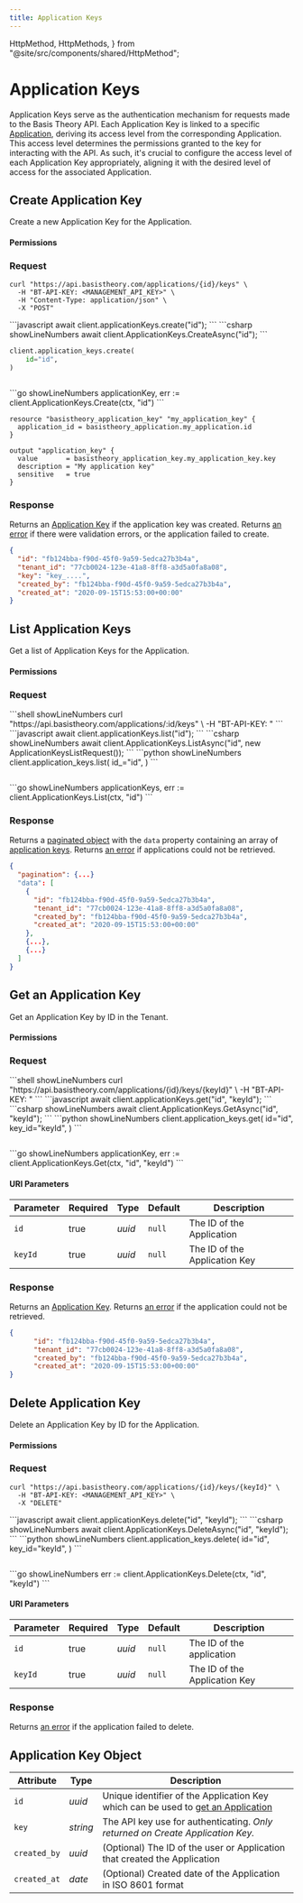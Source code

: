```yaml
---
title: Application Keys
---
```



  HttpMethod,
  HttpMethods,
} from "@site/src/components/shared/HttpMethod";

# Application Keys

Application Keys serve as the authentication mechanism for requests made to the Basis Theory API. Each Application Key is linked to a specific [Application](/docs/api/applications), deriving its access level from the corresponding Application. This access level determines the permissions granted to the key for interacting with the API. As such, it's crucial to configure the access level of each Application Key appropriately, aligning it with the desired level of access for the associated Application.

## Create Application Key

Create a new Application Key for the Application.

<HttpMethod
  method={HttpMethods.POST}
  endpoint="https://api.basistheory.com/applications/{id}/keys"
/>

#### Permissions

<Permission content="application:create" />

### Request

<Tabs className="bt-tabs" groupId="languages">
  <TabItem value="shell" label="cURL">

```shell showLineNumbers
curl "https://api.basistheory.com/applications/{id}/keys" \
  -H "BT-API-KEY: <MANAGEMENT_API_KEY>" \
  -H "Content-Type: application/json" \
  -X "POST"
```
  </TabItem>

  <TabItem value="node" label="Node">
```javascript
await client.applicationKeys.create("id");
```
  </TabItem>

  <TabItem value="csharp" label="C#">
```csharp showLineNumbers
await client.ApplicationKeys.CreateAsync("id");
```
  </TabItem>

  <TabItem value="python" label="Python">

```python showLineNumbers
client.application_keys.create(
    id="id",
)
```

  </TabItem>

  <TabItem value="java" label="Java">

```java showLineNumbers
```

  </TabItem>

  <TabItem value="go" label="Go">
    ```go showLineNumbers
    applicationKey, err := client.ApplicationKeys.Create(ctx, "id")
    ```
  </TabItem>

  <TabItem value="terraform" label="Terraform">

```shell showLineNumbers
resource "basistheory_application_key" "my_application_key" {
  application_id = basistheory_application.my_application.id
}

output "application_key" {
  value       = basistheory_application_key.my_application_key.key
  description = "My application key"
  sensitive   = true
}
```

  </TabItem>
</Tabs>

### Response

Returns an [Application Key](#application-key-object) if the application key was created. Returns [an error](/docs/api/errors) if there were validation errors, or the application failed to create.

```json showLineNumbers
{
  "id": "fb124bba-f90d-45f0-9a59-5edca27b3b4a",
  "tenant_id": "77cb0024-123e-41a8-8ff8-a3d5a0fa8a08",
  "key": "key_....",
  "created_by": "fb124bba-f90d-45f0-9a59-5edca27b3b4a",
  "created_at": "2020-09-15T15:53:00+00:00"
}
```

## List Application Keys

Get a list of Application Keys for the Application.

<HttpMethod
  method={HttpMethods.GET}
  endpoint="https://api.basistheory.com/applications/{id}/keys"
/>

#### Permissions

<Permission content="application:read" />

### Request

<Tabs className="bt-tabs" groupId="languages">
  <TabItem value="shell" label="cURL">
```shell showLineNumbers
curl "https://api.basistheory.com/applications/:id/keys" \
  -H "BT-API-KEY: <MANAGEMENT_API_KEY>"
```
  </TabItem>

  <TabItem value="node" label="Node">
```javascript
await client.applicationKeys.list("id");
```
  </TabItem>

  <TabItem value="csharp" label="C#">
```csharp showLineNumbers
await client.ApplicationKeys.ListAsync("id", new ApplicationKeysListRequest());
```
  </TabItem>

  <TabItem value="python" label="Python">
```python showLineNumbers
client.application_keys.list(
    id_="id",
)
```
  </TabItem>

  <TabItem value="java" label="Java">

```java showLineNumbers
```

  </TabItem>

  <TabItem value="go" label="Go">
    ```go showLineNumbers
    applicationKeys, err := client.ApplicationKeys.List(ctx, "id")
    ```
  </TabItem>
</Tabs>


### Response

Returns a [paginated object](/docs/api/pagination#offset-pagination-object) with the `data` property containing an array of [application keys](#application-key-object). Returns [an error](/docs/api/errors) if applications could not be retrieved.

```json showLineNumbers
{
  "pagination": {...}
  "data": [
    {
      "id": "fb124bba-f90d-45f0-9a59-5edca27b3b4a",
      "tenant_id": "77cb0024-123e-41a8-8ff8-a3d5a0fa8a08",
      "created_by": "fb124bba-f90d-45f0-9a59-5edca27b3b4a",
      "created_at": "2020-09-15T15:53:00+00:00"
    },
    {...},
    {...}
  ]
}
```

## Get an Application Key

Get an Application Key by ID in the Tenant.

<HttpMethod
  method={HttpMethods.GET}
  endpoint="https://api.basistheory.com/applications/{id}/keys/{keyId}"
/>

#### Permissions

<Permission content="application:read" />

### Request

<Tabs className="bt-tabs" groupId="languages">
  <TabItem value="shell" label="cURL">
```shell showLineNumbers
curl "https://api.basistheory.com/applications/{id}/keys/{keyId}" \
  -H "BT-API-KEY: <MANAGEMENT_API_KEY>"
```
  </TabItem>

  <TabItem value="node" label="Node">
```javascript
await client.applicationKeys.get("id", "keyId");
```
  </TabItem>

  <TabItem value="csharp" label="C#">
```csharp showLineNumbers
await client.ApplicationKeys.GetAsync("id", "keyId");
```
  </TabItem>

  <TabItem value="python" label="Python">
```python showLineNumbers
client.application_keys.get(
    id="id",
    key_id="keyId",
)
```
  </TabItem>
  <TabItem value="java" label="Java">

```java showLineNumbers
```

  </TabItem>

  <TabItem value="go" label="Go">
    ```go showLineNumbers
    applicationKey, err := client.ApplicationKeys.Get(ctx, "id", "keyId")
    ```
  </TabItem>
</Tabs>

#### URI Parameters

| Parameter | Required | Type   | Default | Description                   |
|-----------|----------|--------|---------|-------------------------------|
| `id`      | true     | _uuid_ | `null`  | The ID of the Application     |
| `keyId`   | true     | _uuid_ | `null`  | The ID of the Application Key |

### Response

Returns an [Application Key](#application-key-object). Returns [an error](/docs/api/errors) if the application could not be retrieved.

```json showLineNumbers
{
      "id": "fb124bba-f90d-45f0-9a59-5edca27b3b4a",
      "tenant_id": "77cb0024-123e-41a8-8ff8-a3d5a0fa8a08",
      "created_by": "fb124bba-f90d-45f0-9a59-5edca27b3b4a",
      "created_at": "2020-09-15T15:53:00+00:00"
}
```

## Delete Application Key

Delete an Application Key by ID for the Application.

<HttpMethod
  method={HttpMethods.DELETE}
  endpoint="https://api.basistheory.com/applications/{id}/keys/{keyId}"
/>

#### Permissions

<Permission content="application:delete" />

### Request

<Tabs className="bt-tabs" groupId="languages">
  <TabItem value="shell" label="cURL">

```shell showLineNumbers
curl "https://api.basistheory.com/applications/{id}/keys/{keyId}" \
  -H "BT-API-KEY: <MANAGEMENT_API_KEY>" \
  -X "DELETE"
```

  </TabItem>

  <TabItem value="node" label="Node">
```javascript
await client.applicationKeys.delete("id", "keyId");
```
  </TabItem>

  <TabItem value="csharp" label="C#">
```csharp showLineNumbers
await client.ApplicationKeys.DeleteAsync("id", "keyId");
```
  </TabItem>

  <TabItem value="python" label="Python">
```python showLineNumbers
client.application_keys.delete(
    id="id",
    key_id="keyId",
)
```
  </TabItem>

  <TabItem value="java" label="Java">

```java showLineNumbers
```

  </TabItem>

  <TabItem value="go" label="Go">
    ```go showLineNumbers
    err := client.ApplicationKeys.Delete(ctx, "id", "keyId")
    ```
  </TabItem>
</Tabs>

#### URI Parameters

| Parameter | Required | Type   | Default | Description                   |
|-----------|----------|--------|---------|-------------------------------|
| `id`      | true     | _uuid_ | `null`  | The ID of the application     |
| `keyId`   | true     | _uuid_ | `null`  | The ID of the Application Key |

### Response

Returns [an error](/docs/api/errors) if the application failed to delete.

## Application Key Object

| Attribute    | Type     | Description                                                                                             |
|--------------|----------|---------------------------------------------------------------------------------------------------------|
| `id`         | _uuid_   | Unique identifier of the Application Key which can be used to [get an Application](#get-an-application) |
| `key`        | _string_ | The API key use for authenticating. _Only returned on Create Application Key._                          |
| `created_by` | _uuid_   | (Optional) The ID of the user or Application that created the Application                               |
| `created_at` | _date_   | (Optional) Created date of the Application in ISO 8601 format                                           |
